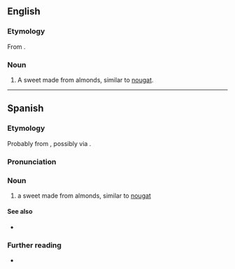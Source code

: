 {{also|turron}}
==English==
{{wikipedia}}

===Etymology===
From {{bor|en|es|turrón}}.

===Noun===
{{en-noun|turrones}}

# A sweet made from almonds, similar to [[nougat]].

----

==Spanish==

===Etymology===
Probably from {{der|es|la|torrēre}}, possibly via {{der|es|ca|torró}}.

===Pronunciation===
{{es-IPA}}

===Noun===
{{es-noun|m|turrones}}

# a sweet made from almonds, similar to [[nougat]]

====See also====
* {{l|es|nuégado}}

===Further reading===
* {{R:DRAE}}